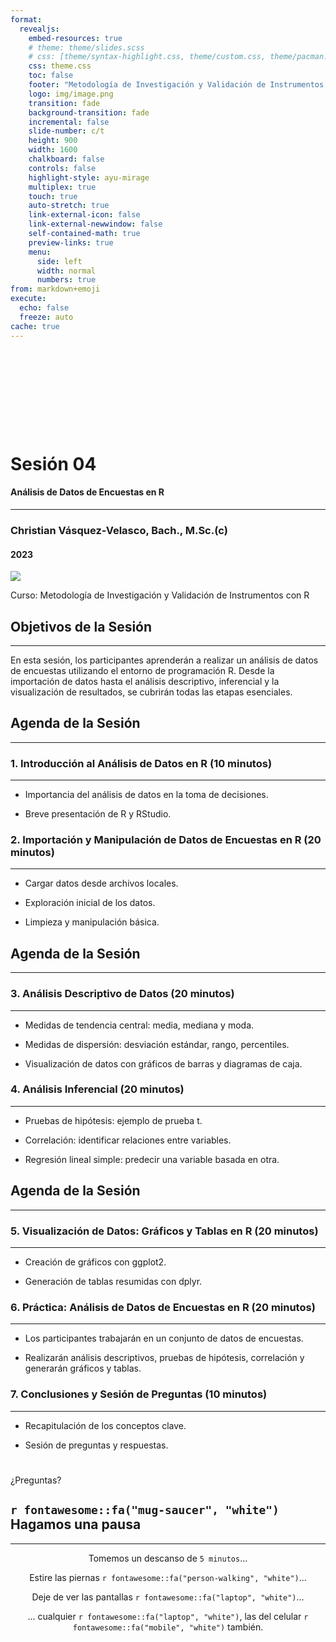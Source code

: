 ---
format: 
  revealjs: 
    embed-resources: true
    # theme: theme/slides.scss
    # css: [theme/syntax-highlight.css, theme/custom.css, theme/pacman.css]
    css: theme.css
    toc: false
    footer: "Metodología de Investigación y Validación de Instrumentos con R"
    logo: img/image.png
    transition: fade
    background-transition: fade
    incremental: false
    slide-number: c/t
    height: 900
    width: 1600
    chalkboard: false
    controls: false
    highlight-style: ayu-mirage
    multiplex: true
    touch: true
    auto-stretch: true
    link-external-icon: false
    link-external-newwindow: false
    self-contained-math: true
    preview-links: true
    menu:
      side: left
      width: normal
      numbers: true
from: markdown+emoji
execute:
  echo: false
  freeze: auto
cache: true
---

#  {background="#43464B" background-image="img/p10.png"}

\
\
\
\
\
\

<h1>[Sesión 04]{.blanco}</h1>

<h4>Análisis de Datos de Encuestas en R</h4>

<hr>

<h3>[Christian Vásquez-Velasco, Bach., M.Sc.(c)]{.blanco}</h3>

<h4>[2023]{.blanco}</h4>

![](img/image.png){.absolute top="150" left="950"}

::: footer
[Curso: Metodología de Investigación y Validación de Instrumentos con R]{.blanco}
:::

## Objetivos de la Sesión

<hr>

En esta sesión, los participantes aprenderán a realizar un análisis de datos de encuestas utilizando el entorno de programación R. Desde la importación de datos hasta el análisis descriptivo, inferencial y la visualización de resultados, se cubrirán todas las etapas esenciales.


## Agenda de la Sesión {.smaller}

<hr>


### 1. Introducción al Análisis de Datos en R (10 minutos)

<hr>

- Importancia del análisis de datos en la toma de decisiones.

- Breve presentación de R y RStudio.


### 2. Importación y Manipulación de Datos de Encuestas en R (20 minutos)

<hr>

- Cargar datos desde archivos locales.

- Exploración inicial de los datos.

- Limpieza y manipulación básica.

## Agenda de la Sesión {.smaller}

<hr>


### 3. Análisis Descriptivo de Datos (20 minutos)

<hr>

- Medidas de tendencia central: media, mediana y moda.

- Medidas de dispersión: desviación estándar, rango, percentiles.

- Visualización de datos con gráficos de barras y diagramas de caja.

### 4. Análisis Inferencial (20 minutos)

<hr>

- Pruebas de hipótesis: ejemplo de prueba t.

- Correlación: identificar relaciones entre variables.

- Regresión lineal simple: predecir una variable basada en otra.

## Agenda de la Sesión {.smaller}

<hr>


### 5. Visualización de Datos: Gráficos y Tablas en R (20 minutos)

<hr>

- Creación de gráficos con ggplot2.

- Generación de tablas resumidas con dplyr.


### 6. Práctica: Análisis de Datos de Encuestas en R (20 minutos)

<hr>

- Los participantes trabajarán en un conjunto de datos de encuestas.

- Realizarán análisis descriptivos, pruebas de hipótesis, correlación y generarán gráficos y tablas.

### 7. Conclusiones y Sesión de Preguntas (10 minutos)

<hr>

- Recapitulación de los conceptos clave.

- Sesión de preguntas y respuestas.



# {background-color="#000000" background="#43464B" }

::: r-fit-text
¿Preguntas?
:::

## `r fontawesome::fa("mug-saucer", "white")` Hagamos una pausa {background-color="#000000" background="#43464B"}

<hr>

::: r-fit-text
<center>

Tomemos un descanso de `5 minutos`...

Estire las piernas `r fontawesome::fa("person-walking", "white")`...

Deje de ver las pantallas `r fontawesome::fa("laptop", "white")`...

... cualquier `r fontawesome::fa("laptop", "white")`, las del celular `r fontawesome::fa("mobile", "white")` también.

</center>
:::

#  {background-color="#000000"}

